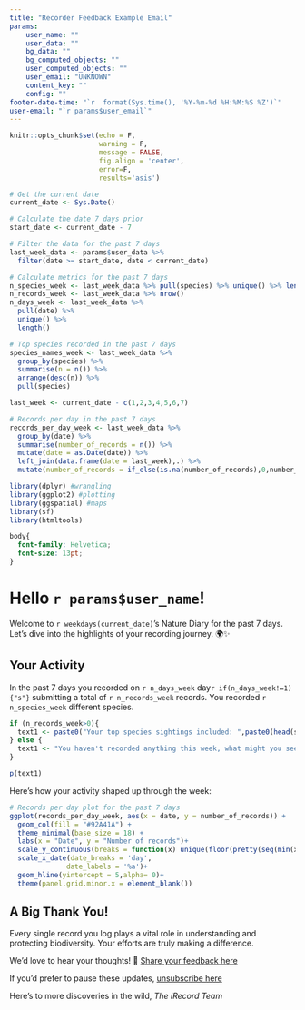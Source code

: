 ```yaml
---
title: "Recorder Feedback Example Email"
params:
    user_name: ""
    user_data: ""
    bg_data: ""
    bg_computed_objects: ""
    user_computed_objects: ""
    user_email: "UNKNOWN"
    content_key: ""
    config: ""
footer-date-time: "`r  format(Sys.time(), '%Y-%m-%d %H:%M:%S %Z')`"
user-email: "`r params$user_email`"
---
```


```r
knitr::opts_chunk$set(echo = F,
                      warning = F,
                      message = FALSE, 
                      fig.align = 'center',
                      error=F,
                      results='asis')
```

```r
# Get the current date
current_date <- Sys.Date()

# Calculate the date 7 days prior
start_date <- current_date - 7

# Filter the data for the past 7 days
last_week_data <- params$user_data %>% 
  filter(date >= start_date, date < current_date)

# Calculate metrics for the past 7 days
n_species_week <- last_week_data %>% pull(species) %>% unique() %>% length()
n_records_week <- last_week_data %>% nrow()
n_days_week <- last_week_data %>% 
  pull(date) %>% 
  unique() %>% 
  length()

# Top species recorded in the past 7 days
species_names_week <- last_week_data %>% 
  group_by(species) %>% 
  summarise(n = n()) %>% 
  arrange(desc(n)) %>%
  pull(species)

last_week <- current_date - c(1,2,3,4,5,6,7)

# Records per day in the past 7 days
records_per_day_week <- last_week_data %>% 
  group_by(date) %>% 
  summarise(number_of_records = n()) %>%
  mutate(date = as.Date(date)) %>%
  left_join(data.frame(date = last_week),.) %>%
  mutate(number_of_records = if_else(is.na(number_of_records),0,number_of_records))
```

```r
library(dplyr) #wrangling
library(ggplot2) #plotting
library(ggspatial) #maps
library(sf)
library(htmltools)
```

```css
body{
  font-family: Helvetica;
  font-size: 13pt;
}

```

# Hello `r params$user_name`!

Welcome to `r weekdays(current_date)`'s Nature Diary for the past 7 days. Let’s dive into the highlights of your recording journey. 🌍✨

## Your Activity

In the past 7 days you recorded on `r n_days_week` day`r if(n_days_week!=1){"s"}` submitting a total of `r n_records_week` records. You recorded `r n_species_week` different species. 

```r

if (n_records_week>0){
  text1 <- paste0("Your top species sightings included: ",paste0(head(species_names_week,5),collapse = ", "),". Wow!")
} else {
  text1 <- "You haven't recorded anything this week, what might you see next?"
}

p(text1)

```



Here’s how your activity shaped up through the week:

```r
# Records per day plot for the past 7 days
ggplot(records_per_day_week, aes(x = date, y = number_of_records)) +
  geom_col(fill = "#92A41A") +
  theme_minimal(base_size = 18) +
  labs(x = "Date", y = "Number of records")+
  scale_y_continuous(breaks = function(x) unique(floor(pretty(seq(min(x), (max(x) + 1) * 1.1)))))+
  scale_x_date(date_breaks = 'day', 
              date_labels = '%a')+
  geom_hline(yintercept = 5,alpha= 0)+
  theme(panel.grid.minor.x = element_blank())
```


## A Big Thank You!

Every single record you log plays a vital role in understanding and protecting biodiversity. Your efforts are truly making a difference.

We’d love to hear your thoughts! 🌟 [Share your feedback here](`r paste0(params$config$controller_app_web_url,'submit_feedback/',params$content_key)`)

If you’d prefer to pause these updates, [unsubscribe here](`r paste0(params$config$controller_app_web_url,'unsubscribe/',params$content_key)`)

Here’s to more discoveries in the wild,
*The iRecord Team*
